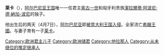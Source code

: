 '''莱卡'''（{{bd|1939年|4月5日|2011年|11月30日|catIdx=L}}），[[阿尔巴尼亚王国_(1928年－1939年)|阿尔巴尼亚王国]]唯一一任君主[[索古一世|索古一世]]和匈牙利贵族[[潔拉爾蒂_(阿爾巴尼亞王后)|潔拉爾蒂·阿波尼·德·納加-波尼]]的独子。

他出生后的两天（4月7日），[[阿尔巴尼亚|阿尔巴尼亚]]即[[阿尔巴尼亚意占时期|被意大利王国入侵]]。全家流亡[[希臘王國|希臘王國]]。与妻子{{le|苏珊·卡伦-沃德|Susan Cullen-Ward}}育有一子[[莱卡二世|莱卡]]。
{{阿尔巴尼亚政治人物小作品}}
[[Category:欧洲君主儿子|Category:欧洲君主儿子]]
[[Category:欧洲储君|Category:欧洲储君]]
[[Category:地拉那人|Category:地拉那人]]
[[Category:从未继位的推定继承人|Category:从未继位的推定继承人]]